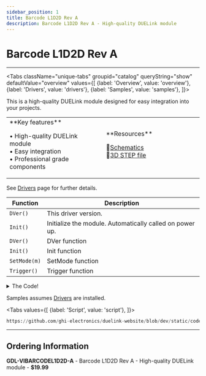 ```yaml
---
sidebar_position: 1
title: Barcode L1D2D Rev A
description: Barcode L1D2D Rev A - High-quality DUELink module
---
```



# Barcode L1D2D Rev A

<ProductImageSelector 
  partNumber="vibarcodel1d2d-a"
  productName="Barcode L1D2D Rev A"
/>

---

<Tabs className="unique-tabs" groupid="catalog" queryString="show" defaultValue="overview"
  values={[
    {label: 'Overview', value: 'overview'},
    {label: 'Drivers', value: 'drivers'},
    {label: 'Samples', value: 'samples'},
  ]}>

<TabItem value="overview">

This is a high-quality DUELink module designed for easy integration into your projects.

<table><td width='50%'>
**Key features**

• High-quality DUELink module<br/>
• Easy integration<br/>
• Professional grade components<br/>

</td><td width='50%'>
**Resources**
 
📄[Schematics](/sch/vibarcodel1d2d-a.pdf)<br/>
🔩[3D STEP file](/3d/vibarcodel1d2d-a.step)<br/>

</td></table>

</TabItem>

<TabItem value="drivers">

See [Drivers](../../engine/drivers) page for further details.

| Function | Description |
| --- | --- |
| `DVer()` | This driver version. |
| `Init()` | Initialize the module. Automatically called on power up. |
| `DVer()` | DVer function |
| `Init()` | Init function |
| `SetMode(m)` | SetMode function |
| `Trigger()` | Trigger function |

<details>
  <summary>The Code!</summary>

```py reference title="Barcode L1D2D Rev A Driver"
https://github.com/ghi-electronics/duelink-website/blob/dev/static/code/drivers/vision/barcode-l1d2d.due
```

</details>

</TabItem>

<TabItem value="samples">

Samples assumes [Drivers](../../engine/drivers) are installed.

<Tabs
  values={[
    {label: 'Script', value: 'script'},
  ]}>

<TabItem value="script">

```py reference title="Script Sample"
https://github.com/ghi-electronics/duelink-website/blob/dev/static/code/samples/script/vision/barcode-l1d2d.txt
```
</TabItem>

</Tabs>

</TabItem>

</Tabs>

---

## Ordering Information

**GDL-VIBARCODEL1D2D-A** - Barcode L1D2D Rev A - High-quality DUELink module - **$19.99**
